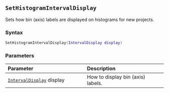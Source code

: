 ::: {.minipage data-latex="{\textwidth}"}
## `SetHistogramIntervalDisplay`

Sets how bin (axis) labels are displayed on histograms\index{graphs!histograms} for new projects.

### Syntax {-}

``` .lua
SetHistogramIntervalDisplay(IntervalDisplay display)
```

### Parameters {-}

**Parameter** | **Description**
| :-- | :-- |
| [`IntervalDisplay`](#intervaldisplay) display | How to display bin (axis) labels. |
:::
